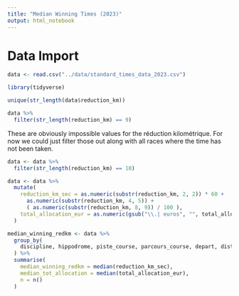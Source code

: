 ```yaml
---
title: "Median Winning Times (2023)"
output: html_notebook
---
```





# Data Import

```r
data <- read.csv("../data/standard_times_data_2023.csv")
```


```r
library(tidyverse)
```





```r
unique(str_length(data$reduction_km))
```


```r
data %>% 
  filter(str_length(reduction_km) == 9)
```


These are obviously impossible values for the réduction kilométrique. For now we could just filter those out along with all races where the time has not been taken.

```r
data <- data %>% 
  filter(str_length(reduction_km) == 10)
```


```r
data <- data %>% 
  mutate(
    reduction_km_sec = as.numeric(substr(reduction_km, 2, 2)) * 60 +
      as.numeric(substr(reduction_km, 4, 5)) + 
      ( as.numeric(substr(reduction_km, 8, 9)) / 100 ),
    total_allocation_eur = as.numeric(gsub("\\.| euros", "", total_allocation))
  )
```





```r
median_winning_redkm <- data %>% 
  group_by(
    discipline, hippodrome, piste_course, parcours_course, depart, distance, type_course
  ) %>% 
  summarise(
    median_winning_redkm = median(reduction_km_sec),
    median_tot_allocation = median(total_allocation_eur),
    n = n()
  )
```


